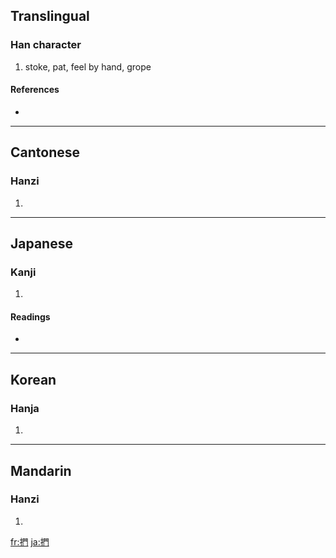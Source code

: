 {{also|扪}}
==Translingual==

===Han character===
{{Han char|rn=64|rad=手|as=08|sn=11|four=5702<sub>0</sub>|canj=手日弓 (QAN)}}

# stoke, pat, feel by hand, grope

====References====
* {{Han ref|kx=0435.050|dkj=12197|dj=0784.220|hdz=31908.030|uh=636B|ud=25451|bh=B1BF|bd=45503}}

----

==Cantonese==

===Hanzi===
{{yue-hanzi|jyut=|y=mun4}}

# {{defn|Cantonese}}

----

==Japanese==

===Kanji===
{{ja-kanji|grade=|rs=手08}}

# {{defn|Japanese}}

====Readings====
* {{ja-readings|on=[[もん]] (mon)|kun=[[なでる]] (naderu), [[とる]] (toru), [[ひねる]] (hineru)}}

----

==Korean==

===Hanja===
{{ko-hanja|hangeul=문|eumhun=|rv=mun|mr=mun|y=mun}}

# {{defn|Korean}}

----

==Mandarin==

===Hanzi===
{{cmn-hanzi|sim=扪|pin=[[mén]] ([[men2]])|wg=men<sup>2</sup>}}

# {{defn|Mandarin}}

[[fr:捫]]
[[ja:捫]]